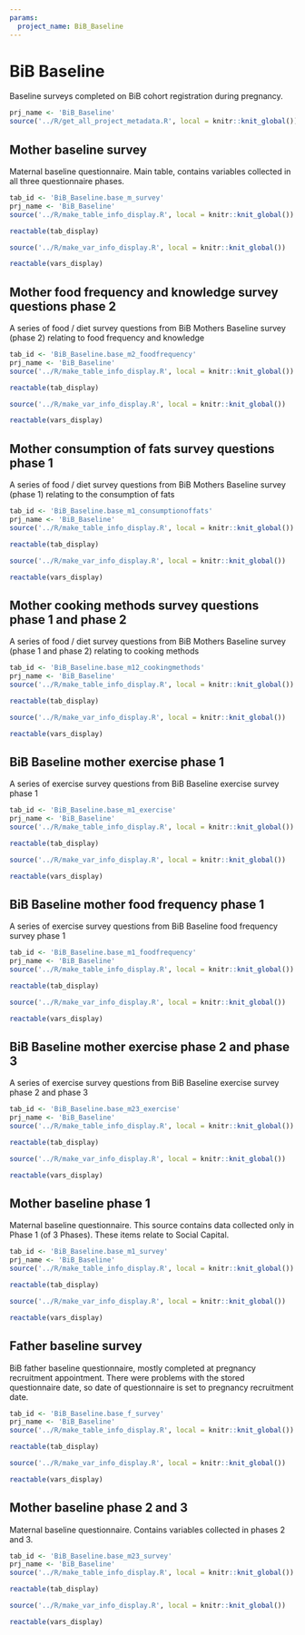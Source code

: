 ```yaml
---
params:
  project_name: BiB_Baseline
---
```




# BiB Baseline {#BiB_Baseline}


Baseline surveys completed on BiB cohort registration during pregnancy.



```r
prj_name <- 'BiB_Baseline'
source('../R/get_all_project_metadata.R', local = knitr::knit_global())
```
## Mother baseline survey {#BiB_Baseline.base_m_survey}


Maternal baseline questionnaire. Main table, contains variables collected in all three questionnaire phases.



```r
tab_id <- 'BiB_Baseline.base_m_survey'
prj_name <- 'BiB_Baseline'
source('../R/make_table_info_display.R', local = knitr::knit_global())
```



```r
reactable(tab_display)
```



```r
source('../R/make_var_info_display.R', local = knitr::knit_global())
```



```r
reactable(vars_display)
```



## Mother food frequency and knowledge survey questions phase 2 {#BiB_Baseline.base_m2_foodfrequency}


A series of food / diet survey questions from BiB Mothers Baseline survey (phase 2) relating to food frequency and knowledge



```r
tab_id <- 'BiB_Baseline.base_m2_foodfrequency'
prj_name <- 'BiB_Baseline'
source('../R/make_table_info_display.R', local = knitr::knit_global())
```



```r
reactable(tab_display)
```



```r
source('../R/make_var_info_display.R', local = knitr::knit_global())
```



```r
reactable(vars_display)
```



## Mother consumption of fats survey questions phase 1 {#BiB_Baseline.base_m1_consumptionoffats}


A series of food / diet survey questions from BiB Mothers Baseline survey (phase 1) relating to the consumption of fats



```r
tab_id <- 'BiB_Baseline.base_m1_consumptionoffats'
prj_name <- 'BiB_Baseline'
source('../R/make_table_info_display.R', local = knitr::knit_global())
```



```r
reactable(tab_display)
```



```r
source('../R/make_var_info_display.R', local = knitr::knit_global())
```



```r
reactable(vars_display)
```



## Mother cooking methods survey questions phase 1 and phase 2 {#BiB_Baseline.base_m12_cookingmethods}


A series of food / diet survey questions from BiB Mothers Baseline survey (phase 1 and phase 2) relating to cooking methods



```r
tab_id <- 'BiB_Baseline.base_m12_cookingmethods'
prj_name <- 'BiB_Baseline'
source('../R/make_table_info_display.R', local = knitr::knit_global())
```



```r
reactable(tab_display)
```



```r
source('../R/make_var_info_display.R', local = knitr::knit_global())
```



```r
reactable(vars_display)
```



## BiB Baseline mother exercise phase 1 {#BiB_Baseline.base_m1_exercise}


A series of exercise survey questions from BiB Baseline exercise survey phase 1



```r
tab_id <- 'BiB_Baseline.base_m1_exercise'
prj_name <- 'BiB_Baseline'
source('../R/make_table_info_display.R', local = knitr::knit_global())
```



```r
reactable(tab_display)
```



```r
source('../R/make_var_info_display.R', local = knitr::knit_global())
```



```r
reactable(vars_display)
```



## BiB Baseline mother food frequency phase 1 {#BiB_Baseline.base_m1_foodfrequency}


A series of exercise survey questions from BiB Baseline food frequency survey phase 1



```r
tab_id <- 'BiB_Baseline.base_m1_foodfrequency'
prj_name <- 'BiB_Baseline'
source('../R/make_table_info_display.R', local = knitr::knit_global())
```



```r
reactable(tab_display)
```



```r
source('../R/make_var_info_display.R', local = knitr::knit_global())
```



```r
reactable(vars_display)
```



## BiB Baseline mother exercise phase 2 and phase 3 {#BiB_Baseline.base_m23_exercise}


A series of exercise survey questions from BiB Baseline exercise survey phase 2 and phase 3



```r
tab_id <- 'BiB_Baseline.base_m23_exercise'
prj_name <- 'BiB_Baseline'
source('../R/make_table_info_display.R', local = knitr::knit_global())
```



```r
reactable(tab_display)
```



```r
source('../R/make_var_info_display.R', local = knitr::knit_global())
```



```r
reactable(vars_display)
```



## Mother baseline phase 1 {#BiB_Baseline.base_m1_survey}


Maternal baseline questionnaire. This source contains data collected only in Phase 1 (of 3 Phases). These items relate to Social Capital.



```r
tab_id <- 'BiB_Baseline.base_m1_survey'
prj_name <- 'BiB_Baseline'
source('../R/make_table_info_display.R', local = knitr::knit_global())
```



```r
reactable(tab_display)
```



```r
source('../R/make_var_info_display.R', local = knitr::knit_global())
```



```r
reactable(vars_display)
```



## Father baseline survey {#BiB_Baseline.base_f_survey}


BiB father baseline questionnaire, mostly completed at pregnancy recruitment appointment. There were problems with the stored questionnaire date, so date of questionnaire is set to pregnancy recruitment date.



```r
tab_id <- 'BiB_Baseline.base_f_survey'
prj_name <- 'BiB_Baseline'
source('../R/make_table_info_display.R', local = knitr::knit_global())
```



```r
reactable(tab_display)
```



```r
source('../R/make_var_info_display.R', local = knitr::knit_global())
```



```r
reactable(vars_display)
```



## Mother baseline phase 2 and 3 {#BiB_Baseline.base_m23_survey}


Maternal baseline questionnaire. Contains variables collected in phases 2 and 3.



```r
tab_id <- 'BiB_Baseline.base_m23_survey'
prj_name <- 'BiB_Baseline'
source('../R/make_table_info_display.R', local = knitr::knit_global())
```



```r
reactable(tab_display)
```



```r
source('../R/make_var_info_display.R', local = knitr::knit_global())
```



```r
reactable(vars_display)
```



